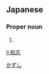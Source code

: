 ==Japanese==
{{ja-kanjitab|和|志}}

===Proper noun===
{{ja-pos|proper|かずし}}

# {{given name|male|lang=ja}}

[[Category:Japanese male given names|かずし]]

[[li:和志]]